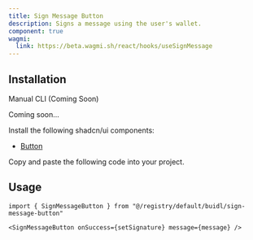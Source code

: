 ```yaml
---
title: Sign Message Button
description: Signs a message using the user's wallet.
component: true
wagmi:
  link: https://beta.wagmi.sh/react/hooks/useSignMessage
---
```


<ComponentPreview
  name="sign-message-button-demo"
  className="[&_.preview>[data-orientation=vertical]]:sm:max-w-[70%]"
/>

## Installation

<Tabs defaultValue="manual">

<TabsList>
  <TabsTrigger value="manual">Manual</TabsTrigger>
  <TabsTrigger disabled={true} value="cli">
    CLI (Coming Soon)
  </TabsTrigger>
</TabsList>

<TabsContent value="cli">

<Steps>

<Step>Coming soon...</Step>

</Steps>

</TabsContent>

<TabsContent value="manual">

<Steps>

<Step>Install the following shadcn/ui components:</Step>

- [Button](https://ui.shadcn.com/docs/components/button)

<Step>Copy and paste the following code into your project.</Step>

<ComponentSource name="sign-message-button" />

</Steps>

</TabsContent>

</Tabs>

## Usage

```tsx
import { SignMessageButton } from "@/registry/default/buidl/sign-message-button"
```

```tsx
<SignMessageButton onSuccess={setSignature} message={message} />
```
